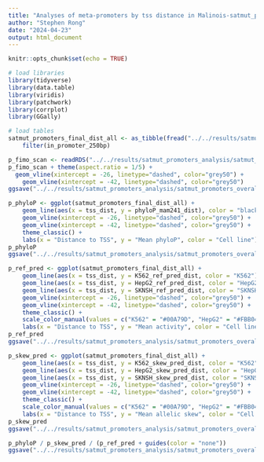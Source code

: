 ```yaml
---
title: "Analyses of meta-promoters by tss distance in Malinois-satmut_promoters"
author: "Stephen Rong"
date: "2024-04-23"
output: html_document
---
```


```r
knitr::opts_chunk$set(echo = TRUE)
```

```r
# load libraries
library(tidyverse)
library(data.table)
library(viridis)
library(patchwork)
library(corrplot)
library(GGally)

# load tables
satmut_promoters_final_dist_all <- as_tibble(fread("../../results/satmut_promoters_preprocess/satmut_promoters_final_dist/satmut_promoters_final_dist_all.txt.gz")) %>% 
	filter(in_promoter_250bp)

p_fimo_scan <- readRDS("../../results/satmut_promoters_analysis/satmut_promoters_meme_analysis/satmut_promoters_final_fimo_scan_coverage.rds")
p_fimo_scan + theme(aspect.ratio = 1/5) + 
  geom_vline(xintercept = -26, linetype="dashed", color="grey50") + 
	geom_vline(xintercept = -42, linetype="dashed", color="grey50")
ggsave("../../results/satmut_promoters_analysis/satmut_promoters_overall_dist/satmut_promoters_final_fimo_scan_coverage_plot.pdf")
```

```r
p_phyloP <- ggplot(satmut_promoters_final_dist_all) + 
	geom_line(aes(x = tss_dist, y = phyloP_mam241_dist), color = "black") + 
	geom_vline(xintercept = -26, linetype="dashed", color="grey50") + 
	geom_vline(xintercept = -42, linetype="dashed", color="grey50") + 
	theme_classic() + 
	labs(x = "Distance to TSS", y = "Mean phyloP", color = "Cell line")
p_phyloP
ggsave("../../results/satmut_promoters_analysis/satmut_promoters_overall_dist/satmut_promoters_final_dist_all_phyloP.pdf")

p_ref_pred <- ggplot(satmut_promoters_final_dist_all) + 
	geom_line(aes(x = tss_dist, y = K562_ref_pred_dist, color = "K562")) + 
	geom_line(aes(x = tss_dist, y = HepG2_ref_pred_dist, color = "HepG2")) + 
	geom_line(aes(x = tss_dist, y = SKNSH_ref_pred_dist, color = "SKNSH")) + 
	geom_vline(xintercept = -26, linetype="dashed", color="grey50") + 
	geom_vline(xintercept = -42, linetype="dashed", color="grey50") + 
	theme_classic() + 
	scale_color_manual(values = c("K562" = "#00A79D", "HepG2" = "#FBB040", "SKNSH" = "#ED1C24")) + 
	labs(x = "Distance to TSS", y = "Mean activity", color = "Cell line")
p_ref_pred
ggsave("../../results/satmut_promoters_analysis/satmut_promoters_overall_dist/satmut_promoters_final_dist_all_ref_pred.pdf")

p_skew_pred <- ggplot(satmut_promoters_final_dist_all) + 
	geom_line(aes(x = tss_dist, y = K562_skew_pred_dist, color = "K562")) + 
	geom_line(aes(x = tss_dist, y = HepG2_skew_pred_dist, color = "HepG2")) + 
	geom_line(aes(x = tss_dist, y = SKNSH_skew_pred_dist, color = "SKNSH")) + 
	geom_vline(xintercept = -26, linetype="dashed", color="grey50") + 
	geom_vline(xintercept = -42, linetype="dashed", color="grey50") + 
	theme_classic() + 
	scale_color_manual(values = c("K562" = "#00A79D", "HepG2" = "#FBB040", "SKNSH" = "#ED1C24")) + 
	labs(x = "Distance to TSS", y = "Mean allelic skew", color = "Cell line")
p_skew_pred
ggsave("../../results/satmut_promoters_analysis/satmut_promoters_overall_dist/satmut_promoters_final_dist_all_skew_pred.pdf")

p_phyloP / p_skew_pred / (p_ref_pred + guides(color = "none"))
ggsave("../../results/satmut_promoters_analysis/satmut_promoters_overall_dist/satmut_promoters_final_dist_all_combined_v1.pdf")
```
